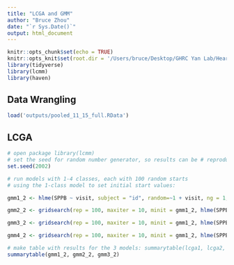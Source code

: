 ```yaml
---
title: "LCGA and GMM"
author: "Bruce Zhou"
date: "`r Sys.Date()`"
output: html_document
---
```


```r
knitr::opts_chunk$set(echo = TRUE)
knitr::opts_knit$set(root.dir = '/Users/bruce/Desktop/GHRC Yan Lab/Hearing impairment & PF 2023')
library(tidyverse)
library(lcmm)
library(haven)
```

## Data Wrangling

```r
load('outputs/pooled_11_15_full.RData')
```

## LCGA

```r
# open package library(lcmm)
# set the seed for random number generator, so results can be # reproduced:
set.seed(2002)

# run models with 1-4 classes, each with 100 random starts
# using the 1-class model to set initial start values:

gmm1_2 <- hlme(SPPB ~ visit, subject = "id", random=~1 + visit, ng = 1, data = pooled_11_15)

gmm2_2 <- gridsearch(rep = 100, maxiter = 10, minit = gmm1_2, hlme(SPPB ~ visit, subject = "id", random=~1 + visit, ng = 2, data = pooled_11_15, mixture = ~ visit, nwg=T))

gmm3_2 <- gridsearch(rep = 100, maxiter = 10, minit = gmm1_2, hlme(SPPB ~ visit, subject = "id", random=~1 + visit, ng = 3, data = pooled_11_15, mixture = ~ visit, nwg=T))

gmm4_2 <- gridsearch(rep = 100, maxiter = 10, minit = gmm1_2, hlme(SPPB ~ visit, subject = "id", random=~1 + visit, ng = 4, data = pooled_11_15, mixture = ~ visit, nwg=T))

# make table with results for the 3 models: summarytable(lcga1, lcga2, lcga3)
summarytable(gmm1_2, gmm2_2, gmm3_2)
```





